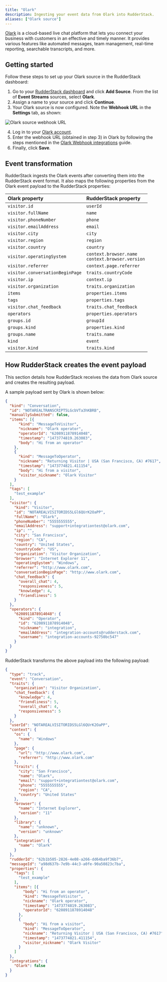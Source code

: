 ```yaml
---
title: "Olark"
description: Ingesting your event data from Olark into RudderStack.
aliases: ["Olark source"]
---
```


[Olark](https://www.olark.com/) is a cloud-based live chat platform that lets you connect your business with customers in an effective and timely manner. It provides various features like automated messages, team management, real-time reporting, searchable transcripts, and more.

## Getting started

Follow these steps to set up your Olark source in the RudderStack dashboard:

1. Go to your [RudderStack dashboard](https://app.rudderstack.com/) and click **Add Source**. From the list of **Event Streams** sources, select **Olark**.
2. Assign a name to your source and click **Continue**.
3. Your Olark source is now configured. Note the **Webhook URL** in the **Settings** tab, as shown:

<img src="../../../assets/event-stream-sources/olark-webhook-src.png" alt="Olark source webhook URL" />

4. Log in to your <a href="https://www.olark.com/login">Olark account</a>.
5. Enter the webhook URL (obtained in step 3) in Olark by following the steps mentioned in the [Olark Webhook integrations](https://www.olark.com/help/webhooks/) guide.
6. Finally, click **Save**.

## Event transformation

RudderStack ingests the Olark events after converting them into the RudderStack event format. It also maps the following properties from the Olark event payload to the RudderStack properties:

| Olark property  | RudderStack property|
| :------------------ | :------------- |
| `visitor.id`  | `userId`    | 
| `visitor.fullName`        | `name`        | 
|  `visitor.phoneNumber` | `phone`        | 
| `visitor.emailAddress`  | `email`        | 
| `visitor.city`     | `city`   | 
| `visitor.region`    | `region`  | 
| `visitor.country`     | `country`   |
| `visitor.operatingSystem`  | `context.browser.name` <br/> `context.browser.version`    | 
| `visitor.referrer`        | `context.page.referrer`        | 
|  `visitor.conversationBeginPage` | `traits.countryCode`        | 
| `visitor.ip`  | `context.ip`        | 
| `visitor.organization`     | `traits.organization`   | 
| `items`    | `properties.items`  | 
| `tags`     | `properties.tags`   |
| `visitor.chat_feedback`  | `traits.chat_feedback`    | 
| `operators`        | `properties.operators`        | 
|  `groups.id` | `groupId`        | 
| `groups.kind`  | `properties.kind`        | 
| `groups.name`     | `traits.name`   | 
| `kind`    | `event`  | 
| `visitor.kind`     | `traits.kind`   |

## How RudderStack creates the event payload

This section details how RudderStack receives the data from Olark source and creates the resulting payload.

A sample payload sent by Olark is shown below:

```json
{
  "kind": "Conversation",
  "id": "NOTAREALTRANSCRIPT5LGcbVTa3hKBRB",
  "manuallySubmitted": false,
  "items": [{
      "kind": "MessageToVisitor",
      "nickname": "Olark operator",
      "operatorId": "6208911878914048",
      "timestamp": "1473774819.263083",
      "body": "Hi from an operator"
    },
    {
      "kind": "MessageToOperator",
      "nickname": "Returning Visitor | USA (San Francisco, CA) #7617",
      "timestamp": "1473774821.411154",
      "body": "Hi from a visitor",
      "visitor_nickname": "Olark Visitor"
    }
  ],
  "tags": [
    "test_example"
  ],
  "visitor": {
    "kind": "Visitor",
    "id": "NOTAREALVISITORIDS5LGl6QUrK2OaPP",
    "fullName": "Olark",
    "phoneNumber": "5555555555",
    "emailAddress": "support+integrationtest@olark.com",
    "ip": "",
    "city": "San Francisco",
    "region": "CA",
    "country": "United States",
    "countryCode": "US",
    "organization": "Visitor Organization",
    "browser": "Internet Explorer 11",
    "operatingSystem": "Windows",
    "referrer": "http://www.olark.com",
    "conversationBeginPage": "http://www.olark.com",
    "chat_feedback": {
      "overall_chat": 4,
      "responsiveness": 5,
      "knowledge": 4,
      "friendliness": 5
    }
  },
  "operators": {
    "6208911878914048": {
      "kind": "Operator",
      "id": "6208911878914048",
      "nickname": "integration",
      "emailAddress": "integration-accounts@rudderstack.com",
      "username": "integration-accounts-92750bc547"
    }
  }
}
```

RudderStack transforms the above payload into the following payload:

```json
{
  "type": "track",
  "event": "Conversation",
  "traits": {
    "organization": "Visitor Organization",
    "chat_feedback": {
      "knowledge": 4,
      "friendliness": 5,
      "overall_chat": 4,
      "responsiveness": 5
    }
  },
  "userId": "NOTAREALVISITORIDS5LGl6QUrK2OaPP",
  "context": {
    "os": {
      "name": "Windows"
    },
    "page": {
      "url": "http://www.olark.com",
      "referrer": "http://www.olark.com"
    },
    "traits": {
      "city": "San Francisco",
      "name": "Olark",
      "email": "support+integrationtest@olark.com",
      "phone": "5555555555",
      "region": "CA",
      "country": "United States"
    },
    "browser": {
      "name": "Internet Explorer",
      "version": "11"
    },
    "library": {
      "name": "unknown",
      "version": "unknown"
    },
    "integration": {
      "name": "Olark"
    }
  },
  "rudderId": "62b1b505-2826-4e08-a266-dd64ba9f36b7",
  "messageId": "a98d637b-7e9b-44c3-a0fe-90a50823c7ba",
  "properties": {
    "tags": [
      "test_example"
    ],
    "items": [{
        "body": "Hi from an operator",
        "kind": "MessageToVisitor",
        "nickname": "Olark operator",
        "timestamp": "1473774819.263083",
        "operatorId": "6208911878914048"
      },
      {
        "body": "Hi from a visitor",
        "kind": "MessageToOperator",
        "nickname": "Returning Visitor | USA (San Francisco, CA) #7617",
        "timestamp": "1473774821.411154",
        "visitor_nickname": "Olark Visitor"
      }
    ]
  },
  "integrations": {
    "Olark": false
  }
}
```
